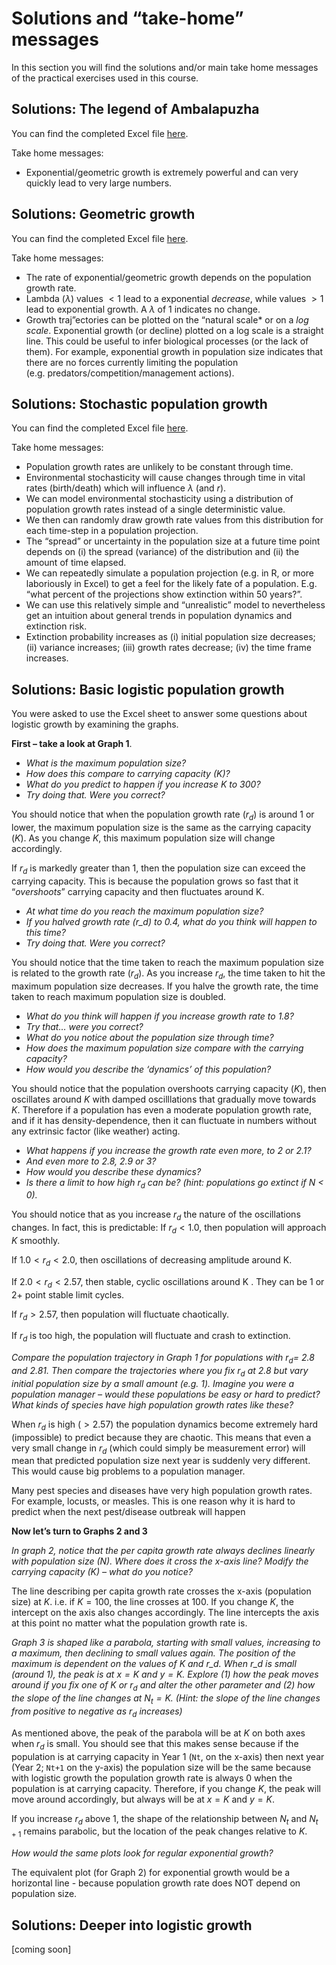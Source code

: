 # Solutions and "take-home" messages

In this section you will find the solutions and/or main take home messages of the practical exercises used in this course.

## Solutions: The legend of Ambalapuzha

You can find the completed Excel file [here](https://www.dropbox.com/s/ybe5qhmfltuhoyv/RiceOnAChessboard_completed.xlsx?dl=1).

Take home messages:

* Exponential/geometric growth is extremely powerful and can very quickly lead to very large numbers.


## Solutions: Geometric growth

You can find the completed Excel file [here](https://www.dropbox.com/s/sfxu1lbrxyqt462/GeometricGrowth%20-%20complete.xlsx?dl=1). 

Take home messages:

* The rate of exponential/geometric growth depends on the population growth rate.
* Lambda ($\lambda$) values $<1$ lead to a exponential *decrease*, while values $>1$ lead to exponential growth. A $\lambda$ of 1 indicates no change.
* Growth traj"ectories can be plotted on the "natural scale* or on a *log scale*. Exponential growth (or decline) plotted on a log scale is a straight line. This could be useful to infer biological processes (or the lack of them). For example, exponential growth in population size indicates that there are no forces currently limiting the population (e.g. predators/competition/management actions).

## Solutions: Stochastic population growth

You can find the completed Excel file [here](https://www.dropbox.com/s/baao06vi0c0quns/StochasticPopulationGrowth-complete.xlsx?dl=1).

Take home messages:

* Population growth rates are unlikely to be constant through time.
* Environmental stochasticity will cause changes through time in vital rates (birth/death) which will influence $\lambda$ (and $r$).
* We can model environmental stochasticity using a distribution of population growth rates instead of a single deterministic value.
* We then can randomly draw growth rate values from this distribution for each time-step in a population projection.
* The "spread" or uncertainty in the population size at a future time point depends on (i) the spread (variance) of the distribution and (ii) the amount of time elapsed. 
* We can repeatedly simulate a population projection (e.g. in R, or more laboriously in Excel) to get a feel for the likely fate of a population. E.g. "what percent of the projections show extinction within 50 years?".
* We can use this relatively simple and "unrealistic" model to nevertheless get an intuition about general trends in population dynamics and extinction risk.
* Extinction probability increases as (i) initial population size decreases; (ii) variance increases; (iii) growth rates decrease; (iv) the time frame increases.

## Solutions: Basic logistic population growth

You were asked to use the Excel sheet to answer some questions about logistic growth by examining the graphs.

**First – take a look at Graph 1**. 

*	*What is the maximum population size?* 
*	*How does this compare to carrying capacity (K)?*
*	*What do you predict to happen if you increase K to 300?*
*	*Try doing that. Were you correct?*

You should notice that when the population growth rate ($r_d$) is around 1 or lower, the maximum population size is the same as the carrying capacity ($K$). As you change $K$, this maximum population size will change accordingly. 

If $r_d$ is markedly greater than 1, then the population size can exceed the carrying capacity. This is because the population grows so fast that it “*overshoots*” carrying capacity and then fluctuates around K.

*	*At what time do you reach the maximum population size?* 
*	*If you halved growth rate (r_d) to 0.4, what do you think will happen to this time? *
*	*Try doing that. Were you correct?*

You should notice that the time taken to reach the maximum population size is related to the growth rate ($r_d$). As you increase $r_d$, the time taken to hit the maximum population size decreases. If you halve the growth rate, the time taken to reach maximum population size is doubled.

*	*What do you think will happen if you increase growth rate to 1.8?* 
*	*Try that… were you correct?*
*	*What do you notice about the population size through time?* 
*	*How does the maximum population size compare with the carrying capacity?* 
* *How would you describe the ‘dynamics’ of this population?*

You should notice that the population overshoots carrying capacity ($K$), then oscillates around $K$ with damped oscilllations that gradually move towards $K$. Therefore if a population has even a moderate population growth rate, and if it has density-dependence, then it can fluctuate in numbers without any extrinsic factor (like weather) acting.

*	*What happens if you increase the growth rate even more, to 2 or 2.1?* 
*	*And even more to 2.8, 2.9 or 3?* 
*	*How would you describe these dynamics?* 
*	*Is there a limit to how high $r_d$ can be? (hint: populations go extinct if N < 0).*

You should notice that as you increase $r_d$ the nature of the oscillations changes. In fact, this is predictable:  If $r_d < 1.0$, then population will approach $K$ smoothly.

If $1.0 < r_d < 2.0$, then oscillations of decreasing amplitude around K.

If $2.0< r_d < 2.57$, then stable, cyclic oscillations around K . They can be 1 or 2+ point stable limit cycles.

If $r_d > 2.57$, then population will fluctuate chaotically.

If $r_d$ is too high, the population will fluctuate and crash to extinction.

*Compare the population trajectory in Graph 1 for populations with $r_d$= 2.8 and 2.81. Then compare the trajectories where you fix $r_d$ at 2.8 but vary initial population size by a small amount (e.g. 1). Imagine you were a population manager – would these populations be easy or hard to predict? What kinds of species have high population growth rates like these?*

When $r_d$ is high ($>2.57$) the population dynamics become extremely hard (impossible) to predict because they are chaotic. This means that even a very small change in $r_d$ (which could simply be measurement error) will mean that predicted population size next year is suddenly very different. This would cause big problems to a population manager.

Many pest species and diseases have very high population growth rates. For example, locusts, or measles. This is one reason why it is hard to predict when the next pest/disease outbreak will happen

**Now let’s turn to Graphs 2 and 3**

*In graph 2, notice that the per capita growth rate always declines linearly with population size ($N$). Where does it cross the x-axis line? Modify the carrying capacity ($K$) – what do you notice?*

The line describing per capita growth rate crosses the x-axis (population size) at $K$. i.e. if $K = 100$, the line crosses at 100. If you change $K$, the intercept on the axis also changes accordingly. The line intercepts the axis at this point no matter what the population growth rate is.

*Graph 3 is shaped like a parabola, starting with small values, increasing to a maximum, then declining to small values again. The position of the maximum is dependent on the values of K and r_d. When r_d is small (around 1), the peak is at $x=K$ and $y=K$. Explore (1) how the peak moves around if you fix one of $K$ or $r_d$ and alter the other parameter and (2) how the slope of the line changes at $N_t=K$. (Hint: the slope of the line changes from positive to negative as $r_d$ increases)*

As mentioned above, the peak of the parabola will be at $K$ on both axes when $r_d$ is small.  You should see that this makes sense because if the population is at carrying capacity in Year 1 (`Nt`, on the x-axis) then next year (Year 2; `Nt+1` on the y-axis) the population size will be the same because with logistic growth the population growth rate is always 0 when the population is at carrying capacity. Therefore, if you change $K$, the peak will move around accordingly, but always will be at $x=K$ and $y=K$.

If you increase $r_d$ above 1, the shape of the relationship between $N_t$ and $N_{t+1}$ remains parabolic, but the location of the peak changes relative to $K$.

*How would the same plots look for regular exponential growth?*

The equivalent plot (for Graph 2) for exponential growth would be a horizontal line - because population growth rate does NOT depend on population size.



## Solutions: Deeper into logistic growth

[coming soon]
